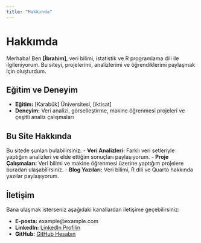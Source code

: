 ```yaml
---
title: "Hakkında"
---
```


# Hakkımda

Merhaba! Ben **[İbrahim]**, veri bilimi, istatistik ve R programlama dili ile ilgileniyorum. Bu siteyi, projelerimi, analizlerimi ve öğrendiklerimi paylaşmak için oluşturdum.

## Eğitim ve Deneyim

- **Eğitim:** [Karabük] Üniversitesi, [iktisat]
- **Deneyim:** Veri analizi, görselleştirme, makine öğrenmesi projeleri ve çeşitli analiz çalışmaları

## Bu Site Hakkında

Bu sitede şunları bulabilirsiniz:
- **Veri Analizleri:** Farklı veri setleriyle yaptığım analizleri ve elde ettiğim sonuçları paylaşıyorum.
- **Proje Çalışmaları:** Veri bilimi ve makine öğrenmesi üzerine yaptığım projelere buradan ulaşabilirsiniz.
- **Blog Yazıları:** Veri bilimi, R dili ve Quarto hakkında yazılar paylaşıyorum.

## İletişim

Bana ulaşmak isterseniz aşağıdaki kanallardan iletişime geçebilirsiniz:

- **E-posta:** example@example.com
- **LinkedIn:** [LinkedIn Profilin](https://www.linkedin.com/in/username)
- **GitHub:** [GitHub Hesabın](https://github.com/username)
